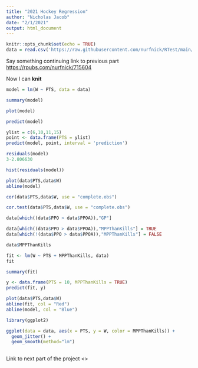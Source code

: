 ```yaml
---
title: "2021 Hockey Regression"
author: "Nicholas Jacob"
date: "2/1/2021"
output: html_document
---
```


```r
knitr::opts_chunk$set(echo = TRUE)
data = read.csv('https://raw.githubusercontent.com/nurfnick/RTest/main/hockey.csv')
```

Say something continuing link to previous part <https://rpubs.com/nurfnick/715604>

Now I can **knit**

```r
model = lm(W ~ PTS, data = data)
```
```r
summary(model)
```

```r
plot(model)
```
```r
predict(model)
```

```r
ylist = c(6,10,11,15)
point <- data.frame(PTS = ylist)
predict(model, point, interval = 'prediction')
```
```r
residuals(model)
3-2.806630
```
```r
hist(residuals(model))

```


















```r
plot(data$PTS,data$W)
abline(model)
```

```r
cor(data$PTS,data$W, use = "complete.obs")
```













```r
cor.test(data$PTS,data$W, use = "complete.obs")
```
```r
data[which((data$PPO > data$PPOA)),"GP"]

```

```r
data[which((data$PPO > data$PPOA)),"MPPThanKills"] = TRUE
data[which(!(data$PPO > data$PPOA)),"MPPThanKills"] = FALSE
```

```r
data$MPPThanKills
```

```r
fit <- lm(W ~ PTS + MPPThanKills, data)
fit
```
```r
summary(fit)
```
```r
y <- data.frame(PTS = 10, MPPThanKills = TRUE)
predict(fit, y)
```

```r
plot(data$PTS,data$W)
abline(fit, col = "Red")
abline(model, col = "Blue")
```

```r
library(ggplot2)

ggplot(data = data, aes(x = PTS, y = W, color = MPPThanKills)) +
  geom_jitter() +
  geom_smooth(method="lm")
  


```

Link to next part of the project <>